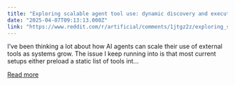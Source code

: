 ```yaml
---
title: "Exploring scalable agent tool use: dynamic discovery and execution patterns"
date: "2025-04-07T09:13:13.000Z"
link: "https://www.reddit.com/r/artificial/comments/1jtgz2z/exploring_scalable_agent_tool_use_dynamic/"
---
```


I’ve been thinking a lot about how AI agents can scale their use of external tools as systems grow.
 The issue I keep running into is that most current setups either preload a static list of tools int...

[Read more](https://www.reddit.com/r/artificial/comments/1jtgz2z/exploring_scalable_agent_tool_use_dynamic/)

